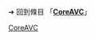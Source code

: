 {{LSR
|article = CoreAVC
|latest_release_version = 3.0.1
|latest_release_date = {{release date and age|2011|9|09}}
}}<noinclude>

➔ 回到條目 「'''[[CoreAVC]]'''」
[[Category:最新穩定版模板|CoreAVC]]
</noinclude>